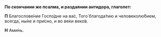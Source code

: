 **По скончании же псалма, и раздаянии антидора, глаголет:**

**П** Благослове́ние Госпо́дне на ва́с, Того́ благода́тию и человеколю́бием, всегда́, ны́не и при́сно, и во ве́ки веко́в.

**Н** Ами́нь.
